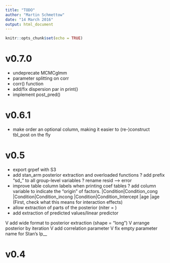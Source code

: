 ```yaml
---
title: "TODO"
author: "Martin Schmettow"
date: "14 March 2016"
output: html_document
---
```


```r
knitr::opts_chunk$set(echo = TRUE)
```

# v0.7.0

- undeprecate MCMCglmm
- parameter splitting on corr
- corr() function
- add/fix dispersion par in print()
- implement post_pred() 

# v0.6.1

- make order an optional column, making it easier to (re-)construct tbl_post on the fly


# v0.5

- export grpef with S3
- add stan_arm posterior extraction and overloaded functions
? add prefix "sd_" to all group-level variables
? rename resid --> error
- improve table column labels when printing coef tables
? add column variable to indicate the "origin" of factors.
	|Condition|Condition_cong
	|Condition|Condition_incong
	|Condition|Condition_Intercept
	|age      |age 
	(First, check what this means for interaction effects)
- allow extraction of parts of the posterior (niter = )
- add extraction of predicted values/linear predictor

V add wide format to posterior extraction (shape = "long")
V arrange posterior by iteration
V add correlation parameter
V fix empty parameter name for Stan's lp__ 



# v0.4


